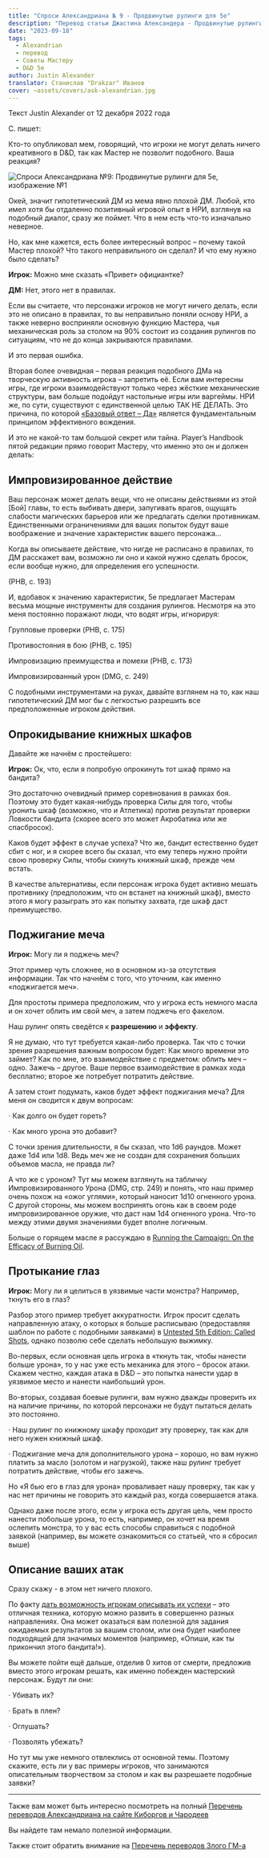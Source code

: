 ```yaml
---
title: "Спроси Александриана № 9 - Продвинутые рулинги для 5е"
description: "Перевод статьи Джастина Александера - Продвинутые рулинги для 5е"
date: "2023-09-18"
tags:
  - Alexandrian
  - перевод
  - Советы Мастеру
  - D&D 5e
author: Justin Alexander
translator: Станислав "Drakzar" Иванов
cover: ~assets/covers/ask-alexandrian.jpg
---
```


Текст Justin Alexander от 12 декабря 2022 года

C. пишет:

Кто-то опубликовал мем, говорящий, что игроки не могут делать ничего креативного в D&D, так как Мастер не позволит подобного. Ваша реакция?

![Спроси Александриана №9: Продвинутые рулинги для 5е, изображение №1](/images/alexandrian-ask9.jpg)

Окей, значит гипотетический ДМ из мема явно плохой ДМ. Любой, кто имел хотя бы отдаленно позитивный игровой опыт в НРИ, взглянув на подобный диалог, сразу же поймет. Что в нем есть что-то изначально неверное.

Но, как мне кажется, есть более интересный вопрос – почему такой Мастер плохой? Что такого неправильного он сделал? И что ему нужно было сделать?

**Игрок:** Можно мне сказать «Привет» официантке?

**ДМ:** Нет, этого нет в правилах.

Если вы считаете, что персонажи игроков не могут ничего делать, если это не описано в правилах, то вы неправильно поняли основу НРИ, а также неверно восприняли основную функцию Мастера, чья механическая роль за столом на 90% состоит из создания рулингов по ситуациям, что не до конца закрываются правилами.

И это первая ошибка.

Вторая более очевидная – первая реакция подобного ДМа на творческую активность игрока – запретить её. Если вам интересны игры, где игроки взаимодействуют только через жёсткие механические структуры, вам больше подойдут настольные игры или варгеймы. НРИ же, по сути, существуют с единственной целью ТАК НЕ ДЕЛАТЬ. Это причина, по которой [«Базовый ответ – Да»](/posts/translations/alexandrian-art-of-rulings-4) является фундаментальным принципом эффективного вождения.

И это не какой-то там большой секрет или тайна. Player’s Handbook пятой редакции прямо говорит Мастеру, что именно это он и должен делать:

## Импровизированное действие

Ваш персонаж может делать вещи, что не описаны действиями из этой [Бой] главы, то есть выбивать двери, запугивать врагов, ощущать слабости магических барьеров или же предлагать сделки противникам. Единственными ограничениями для ваших попыток будут ваше воображение и значение характеристик вашего персонажа…

Когда вы описываете действие, что нигде не расписано в правилах, то ДМ расскажет вам, возможно ли оно и какой нужно сделать бросок, если вообще нужно, для определения его успешности.

(PHB, с. 193)

И, вдобавок к значению характеристик, 5е предлагает Мастерам весьма мощные инструменты для создания рулингов. Несмотря на это меня постоянно поражают люди, что водят игры, игнорируя:

Групповые проверки (PHB, с. 175)

Противостояния в бою (PHB, с. 195)

Импровизацию преимущества и помехи (PHB, с. 173)

Импровизированный урон (DMG, с. 249)

С подобными инструментами на руках, давайте взглянем на то, как наш гипотетический ДМ мог бы с легкостью разрешить все предположенные игроком действия.

## Опрокидывание книжных шкафов

Давайте же начнём с простейшего:

**Игрок:** Ок, что, если я попробую опрокинуть тот шкаф прямо на бандита?

Это достаточно очевидный пример соревнования в рамках боя. Поэтому это будет какая-нибудь проверка Силы для того, чтобы уронить шкаф (возможно, что и Атлетика) против результат проверки Ловкости бандита (скорее всего это может Акробатика или же спасбросок).

Каков будет эффект в случае успеха? Что же, бандит естественно будет сбит с ног, и я скорее всего бы сказал, что ему теперь нужно пройти свою проверку Силы, чтобы скинуть книжный шкаф, прежде чем встать.

В качестве альтернативы, если персонаж игрока будет активно мешать противнику (предположим, что он встанет на книжный шкаф), вместо этого я могу разыграть это как попытку захвата, где шкаф даст преимущество.

## Поджигание меча

**Игрок:** Могу ли я поджечь меч?

Этот пример чуть сложнее, но в основном из-за отсутствия информации. Так что начнём с того, что уточним, как именно «поджигается меч».

Для простоты примера предположим, что у игрока есть немного масла и он хочет облить им свой меч, а затем поджечь его факелом.

Наш рулинг опять сведётся к **разрешению** и **эффекту**.

Я не думаю, что тут требуется какая-либо проверка. Так что с точки зрения разрешения важным вопросом будет: Как много времени это займет? Как по мне, это взаимодействие с предметом: облить меч – одно. Зажечь – другое. Ваше первое взаимодействие в рамках хода бесплатно; второе же потребует потратить действие.

А затем стоит подумать, каков будет эффект поджигания меча? Для меня он сводится к двум вопросам:

· Как долго он будет гореть?

· Как много урона это добавит?

С точки зрения длительности, я бы сказал, что 1d6 раундов. Может даже 1d4 или 1d8. Ведь меч же не создан для сохранения больших объемов масла, не правда ли?

А что же с уроном? Тут мы можем взглянуть на табличку Импровизированного Урона (DMG, стр. 249) и понять, что наш пример очень похож на «ожог углями», который наносит 1d10 огненного урона. С другой стороны, мы можем воспринять огонь как в своем роде импровизированное оружие, что даст нам 1d4 огненного урона. Что-то между этими двумя значениями будет вполне логичным.

Больше о горящем масле я рассуждаю в [Running the Campaign: On the Efficacy of Burning Oil](https://thealexandrian.net/wordpress/48307/roleplaying-games/ptolus-running-the-campaign-on-the-efficacy-of-burning-oil).

## Протыкание глаз

**Игрок:** Могу ли я целиться в уязвимые части монстра? Например, ткнуть его в глаз?

Разбор этого пример требует аккуратности. Игрок просит сделать направленную атаку, о которых я больше расписываю (предоставляя шаблон по работе с подобными заявками) в [Untested 5th Edition: Called Shots](https://thealexandrian.net/wordpress/44948/roleplaying-games/untested-5th-edition-called-shots), однако позволю себе сделать небольшую выжимку.

Во-первых, если основная цель игрока в «ткнуть так, чтобы нанести больше урона», то у нас уже есть механика для этого – бросок атаки. Скажем честно, каждая атака в D&D – это попытка нанести удар в уязвимое место и нанести наибольший урон.

Во-вторых, создавая боевые рулинги, вам нужно дважды проверить их на наличие причины, по которой персонажи не будут пытаться делать это постоянно.

· Наш рулинг по книжному шкафу проходит эту проверку, так как для него нужен книжный шкаф.

· Поджигание меча для дополнительного урона – хорошо, но вам нужно платить за масло (золотом и нагрузкой), также наш рулинг требует потратить действие, чтобы его зажечь.

Но «Я бью его в глаз для урона» проваливает нашу проверку, так как у нас нет причины не говорить это каждый раз, когда совершается атака.

Однако даже после этого, если у игрока есть другая цель, чем просто нанести побольше урона, то есть, например, он хочет на время ослепить монстра, то у вас есть способы справиться с подобной заявкой (например, вы можете ознакомиться со статьей, что я сбросил выше)

## Описание ваших атак

Сразу скажу - в этом нет ничего плохого.

По факту [дать возможность игрокам описывать их успехи](https://thealexandrian.net/wordpress/38466/roleplaying-games/art-of-rulings-part-9-narrating-outcome) – это отличная техника, которую можно развить в совершенно разных направлениях. Она может оказаться вам полезной для задания ожидаемых результатов за вашим столом, или она будет наиболее подходящей для значимых моментов (например, «Опиши, как ты прикончил этого бандита!»).

Вы можете пойти ещё дальше, отделив 0 хитов от смерти, предложив вместо этого игрокам решать, как именно побежден мастерский персонаж. Будут ли они:

· Убивать их?

· Брать в плен?

· Оглушать?

· Позволять убежать?

Но тут мы уже немного отвлеклись от основной темы. Поэтому скажите, есть ли у вас примеры игроков, что занимаются описательным творчеством за столом и как вы разрешаете подобные заявки?

---

Также вам может быть интересно посмотреть на полный
[Перечень переводов Александриана на сайте Киборгов и Чародеев](/posts/translations/alexandrian-index)

Вы найдете там немало полезной информации.

Также стоит обратить внимание на [Перечень переводов Злого ГМ-а](/posts/translations/angrygm-index)
